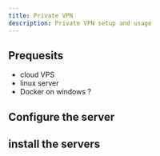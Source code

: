 ```yaml
---
title: Private VPN
description: Private VPN setup and usage
---
```


## Prequesits
 - cloud VPS
 - linux server
 - Docker on windows ?

## Configure the server

## install the servers
